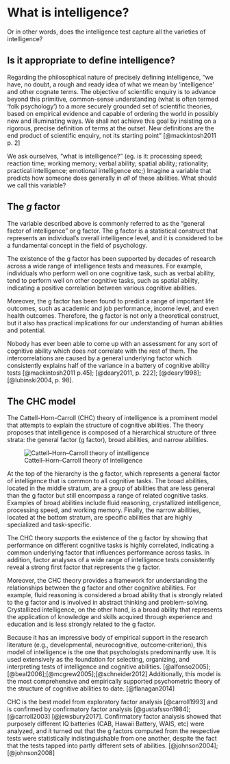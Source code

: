 # What is intelligence?

Or in other words, does the intelligence test capture all the varieties of intelligence?

## Is it appropriate to define intelligence?

Regarding the philosophical nature of precisely defining intelligence, “we have, no doubt, a rough and ready idea of what we mean by ‘intelligence’ and other cognate terms. The objective of scientific enquiry is to advance beyond this primitive, common-sense understanding (what is often termed ‘folk psychology’) to a more securely grounded set of scientific theories, based on empirical evidence and capable of ordering the world in possibly new and illuminating ways. We shall not achieve this goal by insisting on a rigorous, precise definition of terms at the outset. New definitions are the end product of scientific enquiry, not its starting point” [@mackintosh2011 p. 2]

We ask ourselves, “what is intelligence?” (eg. is it: processing speed; reaction time; working memory; verbal ability; spatial ability; rationality; practical intelligence; emotional intelligence etc;) Imagine a variable that predicts how someone does generally in _all_ of these abilities. What should we call this variable?

## The _g_ factor
The variable described above is commonly referred to as the "general factor of intelligence" or g factor. The g factor is a statistical construct that represents an individual's overall intelligence level, and it is considered to be a fundamental concept in the field of psychology.

The existence of the g factor has been supported by decades of research across a wide range of intelligence tests and measures. For example, individuals who perform well on one cognitive task, such as verbal ability, tend to perform well on other cognitive tasks, such as spatial ability, indicating a positive correlation between various cognitive abilities.

Moreover, the g factor has been found to predict a range of important life outcomes, such as academic and job performance, income level, and even health outcomes. Therefore, the g factor is not only a theoretical construct, but it also has practical implications for our understanding of human abilities and potential.

Nobody has ever been able to come up with an assessment for any sort of cognitive ability which does _not_ correlate with the rest of them. The intercorrelations are caused by a general underlying factor which consistently explains half of the variance in a battery of cognitive ability tests [@mackintosh2011 p.45]; [@deary2011, p. 222]; [@deary1998]; [@lubinski2004, p. 98]. 

## The CHC model

The Cattell-Horn-Carroll (CHC) theory of intelligence is a prominent model that attempts to explain the structure of cognitive abilities. The theory proposes that intelligence is composed of a hierarchical structure of three strata: the general factor (g factor), broad abilities, and narrow abilities.

![Cattell–Horn–Carroll theory of intelligence](https://upload.wikimedia.org/wikipedia/commons/5/50/Carroll_three_stratum_model_of_human_Intelligence.png)

At the top of the hierarchy is the g factor, which represents a general factor of intelligence that is common to all cognitive tasks. The broad abilities, located in the middle stratum, are a group of abilities that are less general than the g factor but still encompass a range of related cognitive tasks. Examples of broad abilities include fluid reasoning, crystallized intelligence, processing speed, and working memory. Finally, the narrow abilities, located at the bottom stratum, are specific abilities that are highly specialized and task-specific.

The CHC theory supports the existence of the g factor by showing that performance on different cognitive tasks is highly correlated, indicating a common underlying factor that influences performance across tasks. In addition, factor analyses of a wide range of intelligence tests consistently reveal a strong first factor that represents the g factor.

Moreover, the CHC theory provides a framework for understanding the relationships between the g factor and other cognitive abilities. For example, fluid reasoning is considered a broad ability that is strongly related to the g factor and is involved in abstract thinking and problem-solving. Crystallized intelligence, on the other hand, is a broad ability that represents the application of knowledge and skills acquired through experience and education and is less strongly related to the g factor.

Because it has an impressive body of empirical support in the research literature (e.g., developmental, neurocognitive, outcome‐criterion), this model of intelligence is the one that psychologists predominantly use. It is used extensively as the foundation for selecting, organizing, and interpreting tests of intelligence and cognitive abilities. [@alfonso2005];[@beal2006];[@mcgrew2005];[@schneider2012] Additionally, this model is the most comprehensive and empirically supported psychometric theory of the structure of cognitive abilities to date. [@flanagan2014]

CHC is the best model from exploratory factor analysis [@carroll1993] and is confirmed by confirmatory factor analysis [@gustafsson1984]; [@carroll2003] [@jewsbury2017]. Confirmatory factor analysis showed that purposely different IQ batteries (CAB, Hawaii Battery, WAIS, etc) were analyzed, and it turned out that the g factors computed from the respective tests were statistically indistinguishable from one another, despite the fact that the tests tapped into partly different sets of abilities. [@johnson2004]; [@johnson2008]
